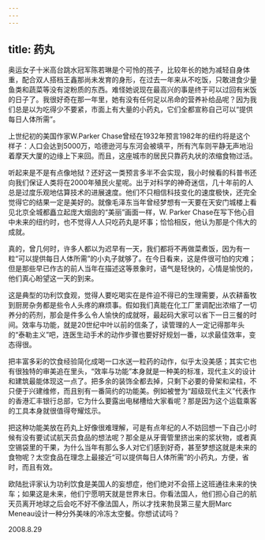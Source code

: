```yaml
---
---
---
```

title: 药丸
---




奥运女子十米高台跳水冠军陈若琳是个可怜的孩子，比较年长的她为减轻自身体重，配合双人搭档王鑫那尚未发育的身形，在过去一年来从不吃饭，只敢进食少量鱼类和蔬菜等没有淀粉质的东西。难怪她说现在最高兴的事是终于可以过回有米饭的日子了。我很好奇在那一年里，她有没有任何足以吊命的营养补给品呢？因为我们总是以为吃得少不要紧，市面上有大量的小药丸，它们全都宣称自己可以“提供每日人体所需”。

上世纪初的美国作家W.Parker Chase曾经在1932年预言1982年的纽约将是这个样子：人口会达到5000万，哈德逊河与东河会被填平，所有汽车则平静无声地沿着摩天大厦的边缘上下来回。而且，这座城市的居民只靠药丸状的浓缩食物过活。

听起来是不是有点像地狱？还好这一类预言多半不会实现，我小时候看的科普书还向我们保证人类将在2000年殖民火星呢。出于对科学的神奇迷信，几十年前的人总是过度乐观地估算技术的进展速度。他们不只相信科技变化的速度极快，还完全觉得它的结果一定是美好的。就像毛泽东当年曾经梦想有一天要在天安门城楼上看见北京全城都矗立起庞大烟囱的“美丽”画面一样，W. Parker Chase在写下他心目中未来的纽约时，也不觉得人人只吃药丸是坏事；恰恰相反，他认为那是个伟大的成就。

真的，曾几何时，许多人都以为迟早有一天，我们都将不再做菜煮饭，因为有一粒“可以提供每日人体所需”的小丸子就够了。在今日看来，这是件很可怕的灾难；但是那些早已作古的前人当年在描述这等景象时，语气是轻快的，心情是愉悦的，他们真心盼望这一天的到来。

这是典型的功利饮食观，觉得人要吃喝实在是件迫不得已的生理需要，从农耕畜牧到厨房杂务都是些令人头疼的麻烦事。假如我们真能在化工厂里调配出浓缩了一切养分的药剂，那会是件多么令人愉快的成就呀，最起码大家可以省下一日三餐的时间。效率与功能，就是20世纪中叶以前的信条了，读管理的人一定记得那年头的“泰勒主义”吧，连医生动手术的动作步骤也要好好规划一番，以求最佳效率，变态得很。

把丰富多彩的饮食经验简化成喝一口水送一粒药的动作，似乎太没美感；其实它也有很独特的审美追在里头，“效率与功能”本身就是一种美的标准，现代主义的设计和建筑最能体现这一点了。把多余的装饰全都去掉，只剩下必要的骨架和梁柱，不只便于兴建维修，而且别有一番简约的功能美。例如被誉为“超级现代主义”代表作的香港汇丰银行总部，它为什么要露出电梯槽给大家看呢？那是因为这个运载乘客的工具本身就很值得夸耀炫示。

把这种功能美放在药丸上好像很难理解，可是有点年纪的人不妨回想一下自己小时候有没有要试试航天员食品的想法呢？那全是从牙膏管里挤出来的浆状物，或者真空锡袋里的干果，为什么当年有那么多人对它们感到好奇，甚至梦想这就是未来的食物呢？太空食品在理念上最接近“可以提供每日人体所需”的小药丸，方便，省时，而且有效。

欧陆批评家认为功利饮食是美国人的妄想症，他们绝对不会搭上这班通往未来的快车；如果这是未来，他们宁愿明天就是世界末日。你看法国人，他们担心自己的航天员离开地球之后会吃不好不像法国人，所以才找来勃艮第三星大厨Marc Meneau设计一种分外美味的冷冻太空餐。你想试试吗？





2008.8.29